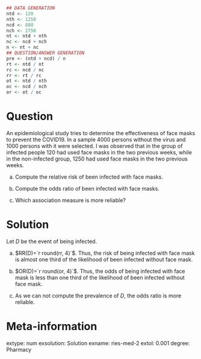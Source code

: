 
```r
## DATA GENERATION
ntd <- 120
nth <- 1250
ncd <- 880
nch <- 2750
nt <- ntd + nth
nc <- ncd + nch
n <- nt + nc
## QUESTION/ANSWER GENERATION
pre <- (ntd + ncd) / n
rt <- ntd / nt
rc <- ncd / nc
rr <- rt / rc
ot <- ntd / nth
oc <- ncd / nch
or <- ot / oc
```

Question
========
	
An epidemiological study tries to determine the effectiveness of face masks to prevent the COVID19. In a sample 4000 persons without the virus and 1000 persons with it were selected. I was observed that in the group of infected people 120 had used face masks in the two previous weeks, while in the non-infected group, 1250 had used face masks in the two previous weeks. 


a. Compute the relative risk of been infected with face masks.

a. Compute the odds ratio of been infected with face masks. 

a. Which association measure is more reliable? 

Solution
========
Let $D$ be the event of being infected.

a. $RR(D)=`r round(rr, 4)`$. Thus, the risk of being infected with face mask is almost one third of the likelihood of been infected without face mask.

a. $OR(D)=`r round(or, 4)`$. Thus, the odds of being infected with face mask is less than one third of the likelihood of been infected without face mask.

a. As we can not compute the prevalence of $D$, the odds ratio is more reliable.

Meta-information 
================
extype: num
exsolution: Solution
exname: ries-med-2
extol: 0.001
degree: Pharmacy
 
